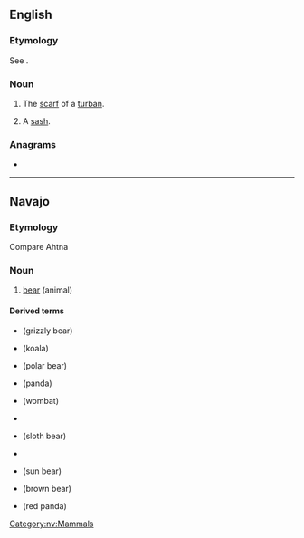 ==English==

===Etymology===
See {{m|en|sash}}.

===Noun===
{{en-noun|es}}

# {{lb|en|obsolete}} The [[scarf]] of a [[turban]].
#: {{rfquotek|Fuller}}
# {{lb|en|obsolete}} A [[sash]].

{{Webster 1913}}

===Anagrams===
* {{anagrams|en|shahs}}

----

==Navajo==
{{wikipedia|lang=nv}}

===Etymology===
Compare Ahtna {{l|aht|sos}}

===Noun===
{{head|nv|noun}}

# [[bear]] (animal)

====Derived terms====
* {{l|nv|shash bighą́ąʼgi hadzíbáhí}} (grizzly bear)
* {{l|nv|shash bizaʼazis hólóní}} (koala)
* {{l|nv|shash łigaígíí}} (polar bear)
* {{l|nv|shash łizhin dóó łigaígíí}} (panda)
* {{l|nv|shash naʼazísí}} (wombat)
* {{l|nv|shash nátʼoh}}
* {{l|nv|shash ndilnaʼii}} (sloth bear)
* {{l|nv|shash yáázh}}
* {{l|nv|shash yázhí}} (sun bear)
* {{l|nv|shashtsoh}} (brown bear)
* {{l|nv|tsinlátah shash łichíʼígíí}} (red panda)

[[Category:nv:Mammals]]
